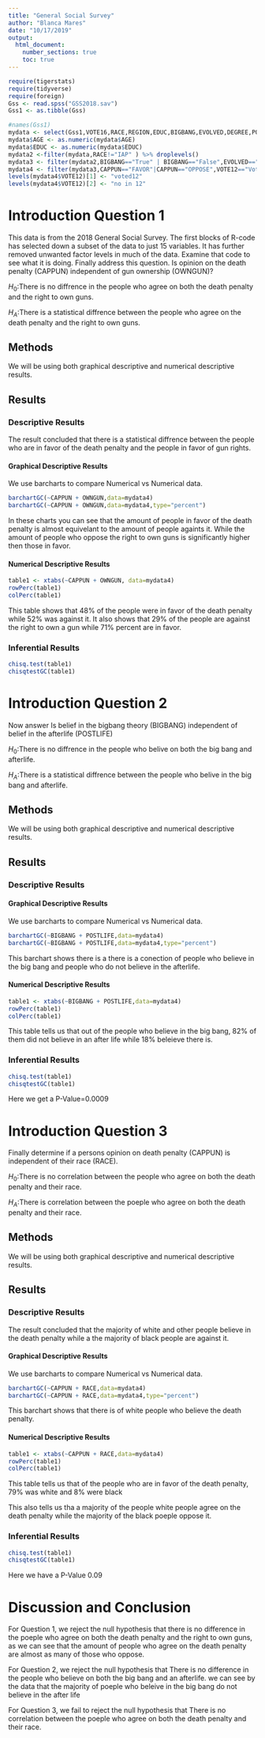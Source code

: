 ```yaml
---
title: "General Social Survey"
author: "Blanca Mares"
date: "10/17/2019"
output: 
  html_document:
    number_sections: true
    toc: true
---
```



```r
require(tigerstats)
require(tidyverse)
require(foreign)
Gss <- read.spss("GSS2018.sav")
Gss1 <- as.tibble(Gss)
```

```r
#names(Gss1)
mydata <- select(Gss1,VOTE16,RACE,REGION,EDUC,BIGBANG,EVOLVED,DEGREE,POSTLIFE,AGE,OWNGUN,CAPPUN,COURTS,POLVIEWS,VOTE12,GOD)
mydata$AGE <- as.numeric(mydata$AGE)
mydata$EDUC <- as.numeric(mydata$EDUC)
mydata2 <-filter(mydata,RACE!="IAP" ) %>% droplevels()
mydata3 <- filter(mydata2,BIGBANG=="True" | BIGBANG=="False",EVOLVED=="True"|EVOLVED=="False",POSTLIFE=="YES"|POSTLIFE=="NO",OWNGUN=="YES"|OWNGUN=="NO",COURTS=="TOO HARSH"|COURTS=="NOT HARSH ENOUGH"|COURTS=="ABOUT RIGHT") %>% droplevels()
mydata4 <- filter(mydata3,CAPPUN=="FAVOR"|CAPPUN=="OPPOSE",VOTE12=="Voted"|VOTE12=="Did not vote",VOTE16=="Voted"|VOTE16=="Did not vote") %>% droplevels()
levels(mydata4$VOTE12)[1] <- "voted12"
levels(mydata4$VOTE12)[2] <- "no in 12"

```



# Introduction Question 1

<!--In this section you explain what you are trying to show.  Where did the data come from?  What is the research or other question you are trying to answer?!-->

This data is from the 2018 General Social Survey. The first blocks of R-code has selected down a subset of the data to just 15 variables. It has further removed unwanted factor levels in much of the data. Examine that code to see what it is doing. Finally address this question.  Is opinion on the death penalty (CAPPUN) independent of gun ownership (OWNGUN)?

$H_0$:There is no diffrence in the people who agree on both the death penalty and the right to own guns.

$H_A$:There is a statistical diffrence between the people who agree on the death penalty and the right to own guns.

## Methods

<!--Decide on your methods:  use "variable analysis" or other appropriate descriptors.  Make sure to choose at least one graphical method and at least one numerical method.!-->

We will be using both graphical descriptive and numerical descriptive results.

## Results

<!--Divide this section into two sub-sections:  One for your descriptive  results and one for your inferential results.!-->

### Descriptive Results
The result concluded that there is a statistical diffrence between the people who are in  favor of the death penalty and the people in favor of gun rights.

#### Graphical Descriptive Results

<!--Graphical results here.  Make sure to show your code.  Provide appropriate labels for axes, giving units if possible, and provide a good title for the graph, too.  Use the graphical results to describe the patterns if any that exist in the data as focused toward the research question!-->

We use barcharts to compare Numerical vs Numerical data.

```r
barchartGC(~CAPPUN + OWNGUN,data=mydata4)
barchartGC(~CAPPUN + OWNGUN,data=mydata4,type="percent")
```

In these charts you can see that the amount of people in favor of the death penalty is almost equivelant to the amount of people againts it. While the amount of people who oppose the right to own guns is significantly higher then those in favor.

#### Numerical Descriptive Results

<!--Numerical results go here. Use the numerical results to describe the patterns if any that exist in the data as focused toward the research question!-->
```r
table1 <- xtabs(~CAPPUN + OWNGUN, data=mydata4)
rowPerc(table1)
colPerc(table1)
```
This table shows that 48% of the people were in favor of the death penalty while 52% was against it. It also shows that 29% of the people are against the right to own a gun while 71% percent are in favor. 

### Inferential Results
```r
chisq.test(table1)
chisqtestGC(table1)
```

<!--State hypothesis clearly.  Make sure your discussion of the inferential test covers all the aspects that the test output produces, such as test statistic, p-value etc.  Make a decision about the null hypothesis, explain the assumptions on which the selected test/procedure was based, and why the chosen procedure satisfys the assumptions and is appropriate to answer the research question!-->

# Introduction Question 2

<!--In this section you explain what you are trying to show.  Where did the data come from?  What is the research or other question you are trying to answer?!-->

Now answer Is belief in the bigbang theory (BIGBANG) independent of belief in the afterlife (POSTLIFE)

$H_0$:There is no diffrence in the people who belive on both the big bang and afterlife.

$H_A$:There is a statistical diffrence between the people who belive in the big bang and afterlife.

## Methods

<!--Decide on your methods:  use "variable analysis" or other appropriate descriptors.  Make sure to choose at least one graphical method and at least one numerical method.!-->

We will be using both graphical descriptive and numerical descriptive results.

## Results

<!--Divide this section into two sub-sections:  One for your descriptive  results and one for your inferential results.!-->

### Descriptive Results

#### Graphical Descriptive Results
We use barcharts to compare Numerical vs Numerical data.

<!--Graphical results here.  Make sure to show your code.  Provide appropriate labels for axes, giving units if possible, and provide a good title for the graph, too.  Use the graphical results to describe the patterns if any that exist in the data as focused toward the research question!-->
```r
barchartGC(~BIGBANG + POSTLIFE,data=mydata4)
barchartGC(~BIGBANG + POSTLIFE,data=mydata4,type="percent")
```

 This barchart shows there is a there is a conection of people who believe in the big bang and people who do not believe in the afterlife.

#### Numerical Descriptive Results

<!--Numerical results go here. Use the numerical results to describe the patterns if any that exist in the data as focused toward the research question!-->
```r
table1 <- xtabs(~BIGBANG + POSTLIFE,data=mydata4)
rowPerc(table1)
colPerc(table1)
```

This table tells us that out of the people who believe in the big bang, 82% of them did not believe in an after life while 18% beleieve there is.

### Inferential Results

```r
chisq.test(table1)
chisqtestGC(table1)
```

Here we get a P-Value=0.0009

<!--State hypothesis clearly.  Make sure your discussion of the inferential test covers all the aspects that the test output produces, such as test statistic, p-value etc.  Make a decision about the null hypothesis, explain the assumptions on which the selected test/procedure was based, and why the chosen procedure satisfys the assumptions and is appropriate to answer the research question!-->

# Introduction Question 3

<!--In this section you explain what you are trying to show.  Where did the data come from?  What is the research or other question you are trying to answer?!-->

Finally determine if a persons opinion on death penalty (CAPPUN) is independent of their race (RACE).

$H_0$:There is no correlation between the people who agree on both the death penalty and their race.

$H_A$:There is correlation between the poeple who agree on both the death penalty and their race.

## Methods

<!--Decide on your methods:  use "variable analysis" or other appropriate descriptors.  Make sure to choose at least one graphical method and at least one numerical method.!-->

We will be using both graphical descriptive and numerical descriptive results.

## Results

<!--Divide this section into two sub-sections:  One for your descriptive  results and one for your inferential results.!-->

### Descriptive Results

The result concluded that the majority of white and other people believe in the death penalty while a the majority of black people are against it.

#### Graphical Descriptive Results

We use barcharts to compare Numerical vs Numerical data.

```r
barchartGC(~CAPPUN + RACE,data=mydata4)
barchartGC(~CAPPUN + RACE,data=mydata4,type="percent")
```

This barchart shows that there is of white people who believe the death penalty.

<!--Graphical results here.  Make sure to show your code.  Provide appropriate labels for axes, giving units if possible, and provide a good title for the graph, too.  Use the graphical results to describe the patterns if any that exist in the data as focused toward the research question!-->

#### Numerical Descriptive Results

```r
table1 <- xtabs(~CAPPUN + RACE,data=mydata4)
rowPerc(table1)
colPerc(table1)
```

This table tells us that of the people who are in favor of the death penalty, 79% was white and 8% were black

This also tells us tha a majority of the people white people agree on the death penalty while the majority of the black poeple oppose it.

<!--Numerical results go here. Use the numerical results to describe the patterns if any that exist in the data as focused toward the research question!-->

### Inferential Results

```r
chisq.test(table1)
chisqtestGC(table1)
```

Here we have a P-Value 0.09

<!--State hypothesis clearly.  Make sure your discussion of the inferential test covers all the aspects that the test output produces, such as test statistic, p-value etc.  Make a decision about the null hypothesis, explain the assumptions on which the selected test/procedure was based, and why the chosen procedure satisfys the assumptions and is appropriate to answer the research question!-->


# Discussion and Conclusion

<!--Discussion and conclusion here.  If you found a relationship be sure to consider whether the relationship occurs because one of the variavbles causes the other, or whether they perhasps are related for some other reason.  Watch the chapter 6 videos from the GeorgeTown videos collection.!-->

For Question 1, we reject the null hypothesis that there is no difference in the poeple who agree on both the death penalty and the right to own guns, as we can see that the amount of people who agree on the death penalty are almost as many of those who oppose.

For Question 2, we reject the null hypothesis that There is no difference in the people who believe on both the big bang and an afterlife. we can see by the data that the majority of poeple who beleive in the big bang do not believe in the after life

For Question 3, we fail to reject the null hypothesis that There is no correlation between the poeple who agree on both the death penalty and their race.